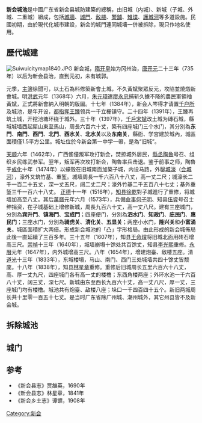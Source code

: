 '''新会城池'''是中國广东省新会县城防建築的總稱，由旧城（内城）、新城（子城、外城、二重城）組成，包括[[城牆|城牆]]、[[城門|城門]]、[[敌楼|敌楼]]、[[警舖|警舖]]、[[雉堞|雉堞]]、[[護城河|護城河]]等多道設施。民國初期，由於現代化城市建設，新会的城門連同城墻一併被拆除，現只作地名使用。

==歷代城建==
[[File:Suiwuicitymap1840.JPG|thumb]]
新会城，[[隋|隋]][[开皇|开皇]]始为冈州治，[[唐|唐]][[开元|开元]]二十三年（735年）以后为新会县治，直到元初，未有城郭。

元季，[[主簿|主簿]]徐聞可，以土石為料修築新會土城，不久黃斌聚眾反元，攻陷並燒燬新會城。明[[洪武|洪武]]元年（1368年）六月，[[朱元璋|朱元璋]]遣[[廖永忠|廖永忠]]捕斩久據不降的農民軍領袖黃斌，正式將新會納入明朝的版圖。十七年（1384年），新会人岑得才请置[[千户所|千户所]]及城池，是年开设，[[都指挥|都指挥]][[王臻|王臻]]领兵一千立栅镇守。二十四年（1391年），王臻再筑土城，开挖池塘环绕于城外。三十年（1397年），[[千戶|千戶]][[宋斌|宋斌]]改土城为磚石城，縣城城墙西起犀山東至馬山，周長六百六十丈，築有四座城门三个水门，其分別為'''东門'''、'''南門'''、'''西門'''、'''北門'''、'''西水关'''、'''北水关'''以及'''东南关'''，縣衙、学宫建於城內，城區面積僅1.5平方公里。城址位於今新会第一中学一帶，是為“旧城”。

[[天顺_(明)|天顺]]六年（1462年），广西傜僮叛军攻打新会，焚掠城外居民，[[縣丞|縣丞]][[陶魯|陶魯]]号召、组织乡民练武参军。翌年，叛军再次攻打新会，陶魯率兵击退。鉴于前事之师，陶魯于[[成化|成化]]十年（1474年）以蠔殼在旧城南面加築子城，内设马路，外鑿[[护城河|城濠]]（[[会城河|会城河]]），濠外又筑竹基、重堑。城墙周長一千六百八十八丈，高一丈二尺；城濠长二千一百二十五丈，深一丈五尺，阔二丈二尺；濠外竹基二千五百八十七丈；基外重堑三千一百六十八丈。
[[正德_(明)|正德]]十一年（1516年），[[知县|知县]][[徐乾|徐乾]]對子城進行了重修，将城墙加高至八丈。其后[[萬曆|萬曆]]元年六月（1573年），兵備[[僉事|僉事]][[何子明|何子明]]、知县[[伍睿|伍睿]]号召士绅捐资，在子城基础上增修新城，周長九百六十丈，高一丈八尺。建有三座城门，分別為'''宾升門'''、'''镇海門'''、'''宝成門'''；四座便门，分別為'''泗水门'''、'''知政门'''、'''庇民门'''、'''惠民门'''；三座水门，分別為'''骑虎关'''、'''清化关'''、'''五显关'''；两座小水门，'''隆兴关'''和'''小富涌关'''。城區面積扩大两倍。形成新会城池的「凸」字形格局。由此形成的新会城佈局此後一直延續了三百多年。三十五年（1607年），知县[[王命璿|王命璿]]将旧城北面用砖石增高三尺。[[崇禎|崇禎]]十三年（1640年），城墙崩塌十馀处共百馀丈，知县[[李光熙|李光熙]]重修。[[永曆_(南明)|永曆]]元年（1647年），内外城增高三尺。八年（1654年），增建炮臺、敌楼五座。清[[道光|道光]]十三年（1833年），东城楼塌，马山、南门、西门三处城墙共四十馀丈皆颓废。十八年（1838年），知县[[林星章|林星章]]重修。重修后旧城周长五里六百六十八丈，高、厚一丈九尺，四座城门各有高一丈的楼橹；东西角楼两座；外环水池一千六百八十丈，阔三丈，深七尺。新城由东至西长九百六十丈，高一丈八尺，厚一丈，三座城门均有楼橹。城池共有炮臺、敌楼八座；垛口一千四百四十五个。新旧两城周长共十里零一百五十七丈。是当时广东省除广州城、潮州城外，其它州县皆不及新会城。

==拆除城池==

==城门==

==参考==
*《新会县志》贾雒英，1690年
*《新会县志》林星章，1841年
*《新会乡土志》谭镳，1908年


[[Category:新会|Category:新会]]